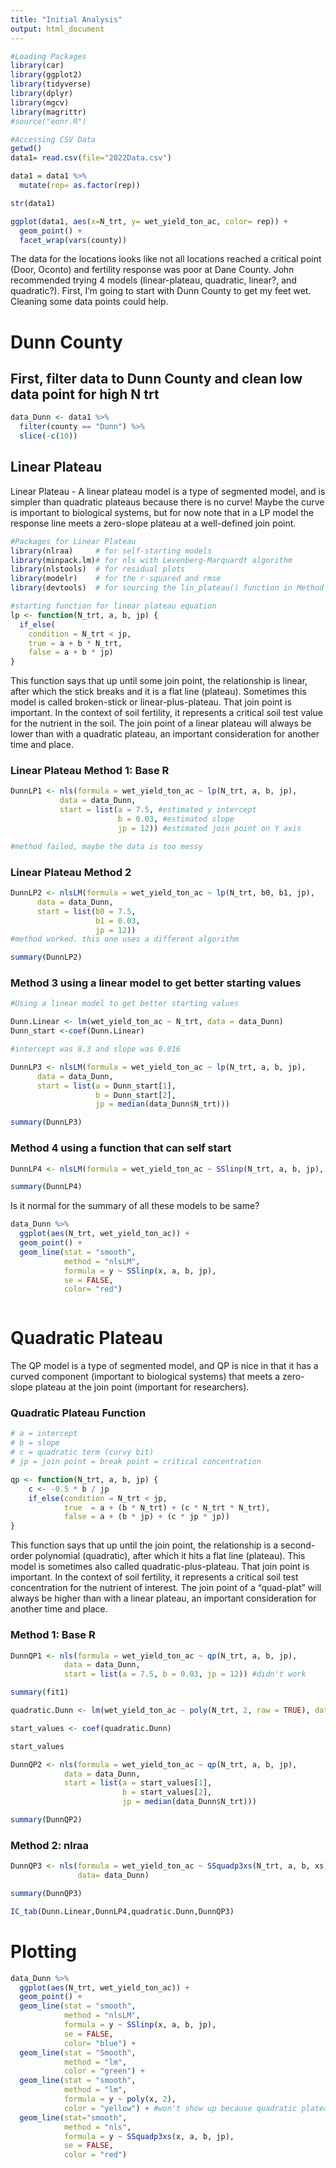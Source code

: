 ```yaml
---
title: "Initial Analysis"
output: html_document
---
```


```r
#Loading Packages
library(car)
library(ggplot2)
library(tidyverse)
library(dplyr)
library(mgcv)
library(magrittr)
#source("eonr.R")
```


```r
#Accessing CSV Data
getwd()
data1= read.csv(file="2022Data.csv")

data1 = data1 %>%
  mutate(rep= as.factor(rep))

str(data1)
```


```r
ggplot(data1, aes(x=N_trt, y= wet_yield_ton_ac, color= rep)) +
  geom_point() +
  facet_wrap(vars(county))
```
The data for the locations looks like not all locations reached a critical point (Door, Oconto) and fertility response was poor at Dane County. John recommended trying 4 models (linear-plateau, quadratic, linear?, and quadratic?). First, I'm going to start with  Dunn County to get my feet wet. Cleaning some data points could help.


# Dunn County

## First, filter data to Dunn County and clean low data point for high N trt
```r
data_Dunn <- data1 %>%
  filter(county == "Dunn") %>%
  slice(-c(10))
```


## Linear Plateau
Linear Plateau - A linear plateau model is a type of segmented model, and is simpler than quadratic plateaus because there is no curve! Maybe the curve is important to biological systems, but for now note that in a LP model the response line meets a zero-slope plateau at a well-defined join point.

```r
#Packages for Linear Plateau
library(nlraa)     # for self-starting models
library(minpack.lm)# for nls with Levenberg-Marquardt algorithm
library(nlstools)  # for residual plots
library(modelr)    # for the r-squared and rmse
library(devtools)  # for sourcing the lin_plateau() function in Method 3
```


```r
#starting function for linear plateau equation
lp <- function(N_trt, a, b, jp) {
  if_else(
    condition = N_trt < jp,
    true = a + b * N_trt,
    false = a + b * jp)
}
```
This function says that up until some join point, the relationship is linear, after which the stick breaks and it is a flat line (plateau). Sometimes this model is called broken-stick or linear-plus-plateau. That join point is important. In the context of soil fertility, it represents a critical soil test value for the nutrient in the soil. The join point of a linear plateau will always be lower than with a quadratic plateau, an important consideration for another time and place.

### Linear Plateau Method 1: Base R
```r
DunnLP1 <- nls(formula = wet_yield_ton_ac ~ lp(N_trt, a, b, jp),
           data = data_Dunn,
           start = list(a = 7.5, #estimated y intercept
                        b = 0.03, #estimated slope
                        jp = 12)) #estimated join point on Y axis

#method failed, maybe the data is too messy
```

### Linear Plateau Method 2
```r
DunnLP2 <- nlsLM(formula = wet_yield_ton_ac ~ lp(N_trt, b0, b1, jp),
      data = data_Dunn,
      start = list(b0 = 7.5,
                   b1 = 0.03,
                   jp = 12))
#method worked. this one uses a different algorithm

summary(DunnLP2)
```


### Method 3 using a linear model to get better starting values
```r
#Using a linear model to get better starting values

Dunn.Linear <- lm(wet_yield_ton_ac ~ N_trt, data = data_Dunn)
Dunn_start <-coef(Dunn.Linear)

#intercept was 8.3 and slope was 0.016
```

```r
DunnLP3 <- nlsLM(formula = wet_yield_ton_ac ~ lp(N_trt, a, b, jp),
      data = data_Dunn,
      start = list(a = Dunn_start[1],
                   b = Dunn_start[2],
                   jp = median(data_Dunn$N_trt)))

summary(DunnLP3)
```

### Method 4 using a function that can self start
```r
DunnLP4 <- nlsLM(formula = wet_yield_ton_ac ~ SSlinp(N_trt, a, b, jp), data = data_Dunn)

summary(DunnLP4)

```
Is it normal for the summary of all these models to be same? 

```r
data_Dunn %>%
  ggplot(aes(N_trt, wet_yield_ton_ac)) +
  geom_point() +
  geom_line(stat = "smooth", 
            method = "nlsLM", 
            formula = y ~ SSlinp(x, a, b, jp),
            se = FALSE,
            color= "red")
```

```r

```


# Quadratic Plateau
The QP model is a type of segmented model, and QP is nice in that it has a curved component (important to biological systems) that meets a zero-slope plateau at the join point (important for researchers).

### Quadratic Plateau Function
```r
# a = intercept
# b = slope
# c = quadratic term (curvy bit)
# jp = join point = break point = critical concentration

qp <- function(N_trt, a, b, jp) {
    c <- -0.5 * b / jp
    if_else(condition = N_trt < jp,
            true  = a + (b * N_trt) + (c * N_trt * N_trt),
            false = a + (b * jp) + (c * jp * jp))
}
```

This function says that up until the join point, the relationship is a second-order polynomial (quadratic), after which it hits a flat line (plateau). This model is sometimes also called quadratic-plus-plateau. That join point is important. In the context of soil fertility, it represents a critical soil test concentration for the nutrient of interest. The join point of a “quad-plat” will always be higher than with a linear plateau, an important consideration for another time and place.


### Method 1: Base R
```r
DunnQP1 <- nls(formula = wet_yield_ton_ac ~ qp(N_trt, a, b, jp),
            data = data_Dunn,
            start = list(a = 7.5, b = 0.03, jp = 12)) #didn't work

summary(fit1)
```
```r
quadratic.Dunn <- lm(wet_yield_ton_ac ~ poly(N_trt, 2, raw = TRUE), data = data_Dunn)

start_values <- coef(quadratic.Dunn)

start_values
```
```r
DunnQP2 <- nls(formula = wet_yield_ton_ac ~ qp(N_trt, a, b, jp),
            data = data_Dunn,
            start = list(a = start_values[1],
                         b = start_values[2],
                         jp = median(data_Dunn$N_trt)))

summary(DunnQP2)
```

### Method 2: nlraa
```r
DunnQP3 <- nls(formula = wet_yield_ton_ac ~ SSquadp3xs(N_trt, a, b, xs), 
               data= data_Dunn)

summary(DunnQP3)
```

```r
IC_tab(Dunn.Linear,DunnLP4,quadratic.Dunn,DunnQP3)
```
# Plotting 
```r
data_Dunn %>%
  ggplot(aes(N_trt, wet_yield_ton_ac)) +
  geom_point() +
  geom_line(stat = "smooth", 
            method = "nlsLM", 
            formula = y ~ SSlinp(x, a, b, jp),
            se = FALSE,
            color= "blue") +
  geom_line(stat = "Smooth",
            method = "lm",
            color = "green") +
  geom_line(stat = "smooth",
            method = "lm",
            formula = y ~ poly(x, 2),
            color = "yellow") + #won't show up because quadratic plateau wasn't reached in this case
  geom_line(stat="smooth",
            method = "nls",
            formula = y ~ SSquadp3xs(x, a, b, jp),
            se = FALSE,
            color = "red") 
```




